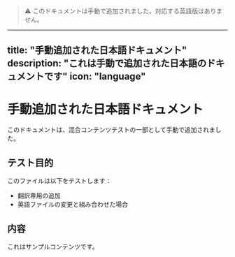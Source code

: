 > ⚠️ このドキュメントは手動で追加されました。対応する英語版はありません。

---
title: "手動追加された日本語ドキュメント"
description: "これは手動で追加された日本語のドキュメントです"
icon: "language"
---

# 手動追加された日本語ドキュメント

このドキュメントは、混合コンテンツテストの一部として手動で追加されました。

## テスト目的

このファイルは以下をテストします：
- 翻訳専用の追加
- 英語ファイルの変更と組み合わせた場合

## 内容

これはサンプルコンテンツです。